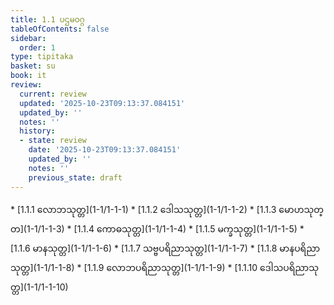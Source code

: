 ```yaml
---
title: 1.1 ပဌမဝဂ္ဂ
tableOfContents: false
sidebar:
  order: 1
type: tipitaka
basket: su
book: it
review:
  current: review
  updated: '2025-10-23T09:13:37.084151'
  updated_by: ''
  notes: ''
  history:
  - state: review
    date: '2025-10-23T09:13:37.084151'
    updated_by: ''
    notes: ''
    previous_state: draft
---
```



<ReviewStatus review={frontmatter.review} showDetails={true} />

<HypothesisAnnotation frontmatter={frontmatter} />

<DynamicBreadcrumb />



<TableOfContents book="it" section="1.1">
* [1.1.1 လောဘသုတ္တ](1-1/1-1-1)
* [1.1.2 ဒေါသသုတ္တ](1-1/1-1-2)
* [1.1.3 မောဟသုတ္တ](1-1/1-1-3)
* [1.1.4 ကောဓသုတ္တ](1-1/1-1-4)
* [1.1.5 မက္ခသုတ္တ](1-1/1-1-5)
* [1.1.6 မာနသုတ္တ](1-1/1-1-6)
* [1.1.7 သဗ္ဗပရိညာသုတ္တ](1-1/1-1-7)
* [1.1.8 မာနပရိညာသုတ္တ](1-1/1-1-8)
* [1.1.9 လောဘပရိညာသုတ္တ](1-1/1-1-9)
* [1.1.10 ဒေါသပရိညာသုတ္တ](1-1/1-1-10)
</TableOfContents>